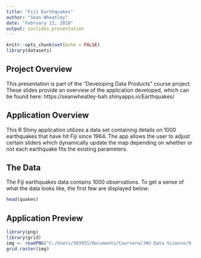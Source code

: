 ```yaml
---
title: "Fiji Earthquakes"
author: "Sean Wheatley"
date: "February 12, 2018"
output: ioslides_presentation
---
```


```r
knitr::opts_chunk$set(echo = FALSE)
library(datasets)
```

## Project Overview 

This presentation is part of the "Developing Data Products" course project.  These slides provide an overview of the application developed, which can be found here: https://seanwheatley-bah.shinyapps.io/Earthquakes/


## Application Overview

This R Shiny application utilizes a data set containing details on 1000 earthquakes that have hit Fiji since 1964.  The app allows the user to adjust certain sliders which dynamically update the map depending on whether or not each earthquake fits the existing parameters.  

## The Data

The Fiji earthquakes data contains 1000 observations. To get a sense of what the data looks like, the first few are displayed below:
```r
head(quakes)
```

## Application Preview
```r
library(png)
library(grid)
img <- readPNG("C:/Users/583951/Documents/Coursera/JHU Data Science/9 - Developing Data Products/app_preview.PNG")
grid.raster(img)
```
